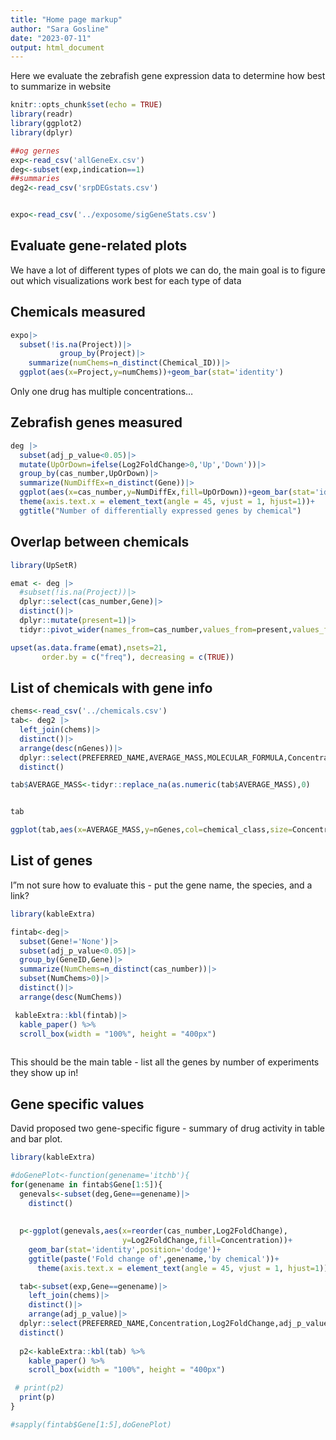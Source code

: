 ```yaml
---
title: "Home page markup"
author: "Sara Gosline"
date: "2023-07-11"
output: html_document
---
```


Here we evaluate the zebrafish gene expression data to determine how best to summarize in website

```r
knitr::opts_chunk$set(echo = TRUE)
library(readr)
library(ggplot2)
library(dplyr)

##og gernes
exp<-read_csv('allGeneEx.csv')
deg<-subset(exp,indication==1)
##summaries
deg2<-read_csv('srpDEGstats.csv')


expo<-read_csv('../exposome/sigGeneStats.csv')


```

## Evaluate gene-related plots

We have a lot of different types of plots we can do, the main goal is to figure out which visualizations work best for each type of data


## Chemicals measured

```r
expo|>
  subset(!is.na(Project))|>
           group_by(Project)|>
    summarize(numChems=n_distinct(Chemical_ID))|>
  ggplot(aes(x=Project,y=numChems))+geom_bar(stat='identity')

```
Only one drug has multiple concentrations...


## Zebrafish genes measured

```r

deg |> 
  subset(adj_p_value<0.05)|>
  mutate(UpOrDown=ifelse(Log2FoldChange>0,'Up','Down'))|>
  group_by(cas_number,UpOrDown)|>
  summarize(NumDiffEx=n_distinct(Gene))|>
  ggplot(aes(x=cas_number,y=NumDiffEx,fill=UpOrDown))+geom_bar(stat='identity',position='dodge')+
  theme(axis.text.x = element_text(angle = 45, vjust = 1, hjust=1))+
  ggtitle("Number of differentially expressed genes by chemical")

```

## Overlap between chemicals

```r

library(UpSetR)

emat <- deg |>
  #subset(!is.na(Project))|>
  dplyr::select(cas_number,Gene)|>
  distinct()|>
  dplyr::mutate(present=1)|>
  tidyr::pivot_wider(names_from=cas_number,values_from=present,values_fill=list(present=0))

upset(as.data.frame(emat),nsets=21,
       order.by = c("freq"), decreasing = c(TRUE))

```


## List of chemicals with gene info

```r
chems<-read_csv('../chemicals.csv')
tab<- deg2 |>
  left_join(chems)|>
  distinct()|>
  arrange(desc(nGenes))|>
  dplyr::select(PREFERRED_NAME,AVERAGE_MASS,MOLECULAR_FORMULA,Concentration,nGenes,chemical_class)|>
  distinct()

tab$AVERAGE_MASS<-tidyr::replace_na(as.numeric(tab$AVERAGE_MASS),0)


tab

ggplot(tab,aes(x=AVERAGE_MASS,y=nGenes,col=chemical_class,size=Concentration))+geom_point()

```

## List of genes

I"m not sure how to evaluate this - put the gene name, the species, and a link? 

```r
library(kableExtra)

fintab<-deg|>
  subset(Gene!='None')|>
  subset(adj_p_value<0.05)|>
  group_by(GeneID,Gene)|>
  summarize(NumChems=n_distinct(cas_number))|>
  subset(NumChems>0)|>
  distinct()|>
  arrange(desc(NumChems))

 kableExtra::kbl(fintab)|>
  kable_paper() %>%
  scroll_box(width = "100%", height = "400px")
 

```

This should be the main table - list all the genes by number of experiments they show up in!


## Gene specific values

David proposed two gene-specific figure - summary of drug activity in table and bar plot. 


```r
library(kableExtra)

#doGenePlot<-function(genename='itchb'){
for(genename in fintab$Gene[1:5]){
  genevals<-subset(deg,Gene==genename)|>
    distinct()
 
  
  p<-ggplot(genevals,aes(x=reorder(cas_number,Log2FoldChange),                  
                         y=Log2FoldChange,fill=Concentration))+
    geom_bar(stat='identity',position='dodge')+
    ggtitle(paste('Fold change of',genename,'by chemical'))+
      theme(axis.text.x = element_text(angle = 45, vjust = 1, hjust=1))

  tab<-subset(exp,Gene==genename)|>
    left_join(chems)|>
    distinct()|>
    arrange(adj_p_value)|>
  dplyr::select(PREFERRED_NAME,Concentration,Log2FoldChange,adj_p_value)|>
  distinct()
  
  p2<-kableExtra::kbl(tab) %>%
    kable_paper() %>%
    scroll_box(width = "100%", height = "400px")

 # print(p2)
  print(p)
}

#sapply(fintab$Gene[1:5],doGenePlot)

```

```r

```